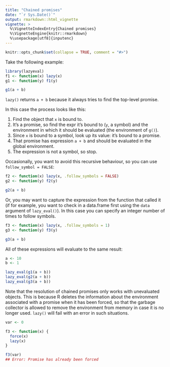 ```yaml
---
title: "Chained promises"
date: "`r Sys.Date()`"
output: rmarkdown::html_vignette
vignette: >
  %\VignetteIndexEntry{Chained promises}
  %\VignetteEngine{knitr::rmarkdown}
  %\usepackage[utf8]{inputenc}
---
```


```r
knitr::opts_chunk$set(collapse = TRUE, comment = "#>")
```

Take the following example:

```r
library(lazyeval)
f1 <- function(x) lazy(x)
g1 <- function(y) f1(y)

g1(a + b)
```

`lazy()` returns `a + b` because it always tries to find the top-level promise.

In this case the process looks like this:

1. Find the object that `x` is bound to.
2. It's a promise, so find the expr it's bound to (`y`, a symbol) and the
   environment in which it should be evaluated (the environment of `g()`).
3. Since `x` is bound to a symbol, look up its value: it's bound to a promise.
4. That promise has expression `a + b` and should be evaluated in the global
   environment.
5. The expression is not a symbol, so stop.

Occasionally, you want to avoid this recursive behaviour, so you can use `follow_symbol = FALSE`:

```r
f2 <- function(x) lazy(x, .follow_symbols = FALSE)
g2 <- function(y) f2(y)

g2(a + b)
```

Or, you may want to capture the expression from the function that called it (if for example,
you want to check in a data.frame first using the `data` argument of `lazy_eval()`). In this case
you can specify an integer number of times to follow symbols.

```r
f3 <- function(x) lazy(x, .follow_symbols = 1)
g3 <- function(y) f3(y)

g3(a + b)
```

All of these expressions will evaluate to the same result:

```r
a <- 10
b <- 1

lazy_eval(g1(a + b))
lazy_eval(g2(a + b))
lazy_eval(g3(a + b))
```

Note that the resolution of chained promises only works with unevaluated objects. This is because R deletes the information about the environment associated with a promise when it has been forced, so that the garbage collector is allowed to remove the environment from memory in case it is no longer used. `lazy()` will fail with an error in such situations.

```r
var <- 0

f3 <- function(x) {
  force(x)
  lazy(x)
}

f3(var)
## Error: Promise has already been forced
```
